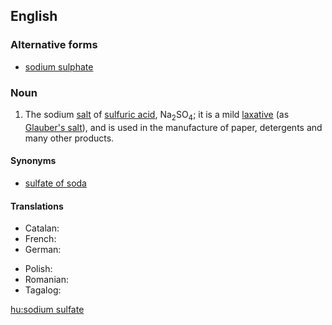 ==English==
{{wikipedia}}

===Alternative forms===
* [[sodium sulphate]]

===Noun===
{{en-noun|head=[[sodium]] [[sulfate]]|-}}

# {{lb|en|inorganic compound}} The sodium [[salt]] of [[sulfuric acid]], Na<sub>2</sub>SO<sub>4</sub>; it is a mild [[laxative]] (as [[Glauber's salt]]), and is used in the manufacture of paper, detergents and many other products.

====Synonyms====
* [[sulfate of soda]]

====Translations====
{{trans-top|Na<sub>2</sub>SO<sub>4</sub>}}
* Catalan: {{t|ca|sulfat de sodi|m}}
* French: {{t|fr|sulfate de sodium|m}}
* German: {{t+|de|Natriumsulfat|n}}
{{trans-mid}}
* Polish: {{t|pl|siarczan sodu|m}}
* Romanian: {{t+|ro|sulfat de sodiu|m}}
* Tagalog: {{t|tl|sodyum sulpat}}
{{trans-bottom}}

[[hu:sodium sulfate]]